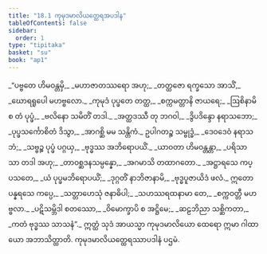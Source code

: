 ```yaml
---
title: "18.1 ကုမုဒမာလိယတ္ထေရအပဒါန"
tableOfContents: false
sidebar:
  order: 1
type: "tipitaka"
basket: "su"
book: "ap1"
---
```



<DynamicBreadcrumb />

<Division number="1" book="ap1" e="ch" v="20" p="207">

<Paragraph number="2510" type="verses" book="ap1">
_“ပဗ္ဗတေ ဟိမဝန္တမှိ,_  
_မဟာဇာတဿရော အဟု;_  
_တတ္ထဇော ရက္ခသော အာသိံ,_  
_ဃောရရူပေါ မဟဗ္ဗလော._  

</Paragraph>

</Division>
<Division number="2" book="ap1" e="ch" v="20" p="207">

<Paragraph number="2511" type="verses" book="ap1">
_ကုမုဒံ ပုပ္ဖတေ တတ္ထ,_  
_စက္ကမတ္တာနိ ဇာယရေ;_  
_ဩစိနာမိ စ တံ ပုပ္ဖံ,_  
_ဗလိနော သမိတိံ တဒါ._  

</Paragraph>

</Division>
<Division number="3" book="ap1" e="ch" v="20" p="207">

<Paragraph number="2512" type="verses" book="ap1">
_အတ္ထဒဿီ တု ဘဂဝါ,_  
_ဒွိပဒိန္ဒော နရာသဘော;_  
_ပုပ္ဖသင်္ကောစိတံ ဒိသွာ,_  
_အာဂစ္ဆိ မမ သန္တိကံ._  

</Paragraph>

</Division>
<Division number="4" book="ap1" e="ch" v="20" p="207">

<Paragraph number="2513" type="verses" book="ap1">
ဥပါဂတဉ္စ သမ္ဗုဒ္ဓံ,_  
_ဒေဝဒေဝံ နရာသဘံ;_  
_သဗ္ဗဉ္စ ပုပ္ဖံ ပဂ္ဂယှ,_  
_ဗုဒ္ဓဿ အဘိရောပယိံ._  

</Paragraph>

</Division>
<Division number="5" book="ap1" e="ch" v="20" p="207">

<Paragraph number="2514" type="verses" book="ap1">
_ယာဝတာ ဟိမဝန္တန္တာ,_  
_ပရိသာ သာ တဒါ အဟု;_  
_တာဝစ္ဆဒနသမ္ပန္နော,_  
_အဂမာသိ တထာဂတော._  

</Paragraph>

</Division>
<Division number="6" book="ap1" e="ch" v="20" p="207">

<Paragraph number="2515" type="verses" book="ap1">
_အဋ္ဌာရသေ ကပ္ပသတေ,_  
_ယံ ပုပ္ဖမဘိရောပယိံ;_  
_ဒုဂ္ဂတိံ နာဘိဇာနာမိ,_  
_ဗုဒ္ဓပူဇာယိဒံ ဖလံ._  

</Paragraph>

</Division>
<Division number="7" book="ap1" e="ch" v="20" p="207">

<Paragraph number="2516" type="verses" book="ap1">
ဣတော ပန္နရသေ ကပ္ပေ,_  
_သတ္တာဟေသုံ ဇနာဓိပါ;_  
_သဟဿရထနာမာ တေ,_  
_စက္ကဝတ္တီ မဟဗ္ဗလာ._  

</Paragraph>

</Division>
<Division number="8" book="ap1" e="ch" v="20" p="207">

<Paragraph number="2517" type="verses" book="ap1">
_ပဋိသမ္ဘိဒါ စတဿော,_  
_ဝိမောက္ခာပိ စ အဋ္ဌိမေ;_  
_ဆဠဘိညာ သစ္ဆိကတာ,_  
_ကတံ ဗုဒ္ဓဿ သာသနံ”._  

</Paragraph>

<Paragraph number="2518" book="ap1">
ဣတ္ထံ သုဒံ အာယသ္မာ ကုမုဒမာလိယော ထေရော ဣမာ ဂါထာယော အဘာသိတ္ထာတိ.

</Paragraph>
</Division>

<Paragraph number="2519" type="center" book="ap1">
ကုမုဒမာလိယတ္ထေရဿာပဒါနံ ပဌမံ.
</Paragraph>